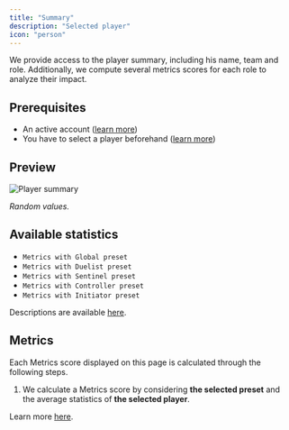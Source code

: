 ```yaml
---
title: "Summary"
description: "Selected player"
icon: "person"
---
```


We provide access to the player summary, including his name, team and role.
Additionally, we compute several metrics scores for each role to analyze their impact.

## Prerequisites

- An active account ([learn more](/get-started/setup))
- You have to select a player beforehand ([learn more](/core/player/root))

## Preview

<Frame>
    <img
        src="./images/summary/component.png"
        alt="Player summary"
    />
</Frame>

_Random values._

## Available statistics

- `Metrics with Global preset`
- `Metrics with Duelist preset`
- `Metrics with Sentinel preset`
- `Metrics with Controller preset`
- `Metrics with Initiator preset`

Descriptions are available [here](/core/statistics-meaning).

## Metrics

Each Metrics score displayed on this page is calculated through the following steps.

1. We calculate a Metrics score by considering **the selected preset** and the average statistics of **the selected
player**.

Learn more [here](/core/metrics).
